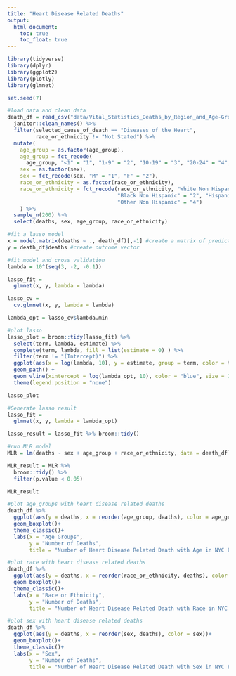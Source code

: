 ```yaml
---
title: "Heart Disease Related Deaths"
output: 
  html_document:
    toc: true
    toc_float: true
---
```


```r
library(tidyverse)
library(dplyr)
library(ggplot2)
library(plotly)
library(glmnet)
```

```r
set.seed(7)
```

```r
#load data and clean data
death_df = read_csv("data/Vital_Statistics_Deaths_by_Region_and_Age-Group_by_Selected_Cause_of_Death___Beginning_2003.csv") %>% 
  janitor::clean_names() %>% 
  filter(selected_cause_of_death == "Diseases of the Heart",
         race_or_ethnicity != "Not Stated") %>%
  mutate(
    age_group = as.factor(age_group),
    age_group = fct_recode(
      age_group, "<1" = "1", "1-9" = "2", "10-19" = "3", "20-24" = "4", "25-34" = "5", "35-44"="6",                  "45-54" = "7", "55-64" = "8", "65-74" = "9", "75-84" = "10", "85+" = "11"),
    sex = as.factor(sex),
    sex = fct_recode(sex, "M" = "1", "F" = "2"),
    race_or_ethnicity = as.factor(race_or_ethnicity),
    race_or_ethnicity = fct_recode(race_or_ethnicity, "White Non Hispanic" = "1", 
                                   "Black Non Hispanic" = "2", "Hispanic" = "3", 
                                   "Other Non Hispanic" = "4")
    ) %>% 
  sample_n(200) %>% 
  select(deaths, sex, age_group, race_or_ethnicity)
```

```r
#fit a lasso model
x = model.matrix(deaths ~ ., death_df)[,-1] #create a matrix of predictors 
y = death_df$deaths #create outcome vector
```

```r
#fit model and cross validation
lambda = 10^(seq(3, -2, -0.1))

lasso_fit =
  glmnet(x, y, lambda = lambda)

lasso_cv =
  cv.glmnet(x, y, lambda = lambda)

lambda_opt = lasso_cv$lambda.min
```

```r
#plot lasso 
lasso_plot = broom::tidy(lasso_fit) %>% 
  select(term, lambda, estimate) %>% 
  complete(term, lambda, fill = list(estimate = 0) ) %>% 
  filter(term != "(Intercept)") %>% 
  ggplot(aes(x = log(lambda, 10), y = estimate, group = term, color = term)) + 
  geom_path() + 
  geom_vline(xintercept = log(lambda_opt, 10), color = "blue", size = 1.2) +
  theme(legend.position = "none")

lasso_plot
```

```r
#Generate lasso result
lasso_fit = 
  glmnet(x, y, lambda = lambda_opt)

lasso_result = lasso_fit %>% broom::tidy()
```

```r
#run MLR model
MLR = lm(deaths ~ sex + age_group + race_or_ethnicity, data = death_df)

MLR_result = MLR %>% 
  broom::tidy() %>% 
  filter(p.value < 0.05) 

MLR_result
```

```r
#plot age_groups with heart disease related deaths
death_df %>% 
  ggplot(aes(y = deaths, x = reorder(age_group, deaths), color = age_group))+
  geom_boxplot()+
  theme_classic()+
  labs(x = "Age Groups",
       y = "Number of Deaths",
       title = "Number of Heart Disease Related Death with Age in NYC From 2003 to 2019")
```

```r
#plot race with heart disease related deaths
death_df %>% 
  ggplot(aes(y = deaths, x = reorder(race_or_ethnicity, deaths), color = race_or_ethnicity))+
  geom_boxplot()+
  theme_classic()+
  labs(x = "Race or Ethnicity",
       y = "Number of Deaths",
       title = "Number of Heart Disease Related Death with Race in NYC From 2003 to 2019")
```

```r
#plot sex with heart disease related deaths
death_df %>% 
  ggplot(aes(y = deaths, x = reorder(sex, deaths), color = sex))+
  geom_boxplot()+
  theme_classic()+
  labs(x = "Sex",
       y = "Number of Deaths",
       title = "Number of Heart Disease Related Death with Sex in NYC From 2003 to 2019")
```

